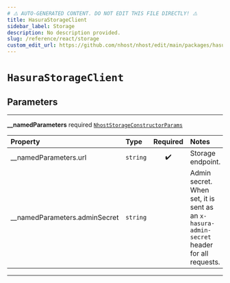 ```yaml
---
# ⚠️ AUTO-GENERATED CONTENT. DO NOT EDIT THIS FILE DIRECTLY! ⚠️
title: HasuraStorageClient
sidebar_label: Storage
description: No description provided.
slug: /reference/react/storage
custom_edit_url: https://github.com/nhost/nhost/edit/main/packages/hasura-storage-js/src/hasura-storage-client.ts#L29
---
```


# `HasuraStorageClient`

## Parameters

---

**<span className="parameter-name">\_\_namedParameters</span>** <span className="optional-status">required</span> [`NhostStorageConstructorParams`](/reference/docgen/react/types/nhost-storage-constructor-params)

| Property                                                                                                    | Type                | Required | Notes                                                                                     |
| :---------------------------------------------------------------------------------------------------------- | :------------------ | :------: | :---------------------------------------------------------------------------------------- |
| <span className="parameter-name"><span className="light-grey">\_\_namedParameters.</span>url</span>         | <code>string</code> |    ✔️    | Storage endpoint.                                                                         |
| <span className="parameter-name"><span className="light-grey">\_\_namedParameters.</span>adminSecret</span> | <code>string</code> |          | Admin secret. When set, it is sent as an `x-hasura-admin-secret` header for all requests. |

---
